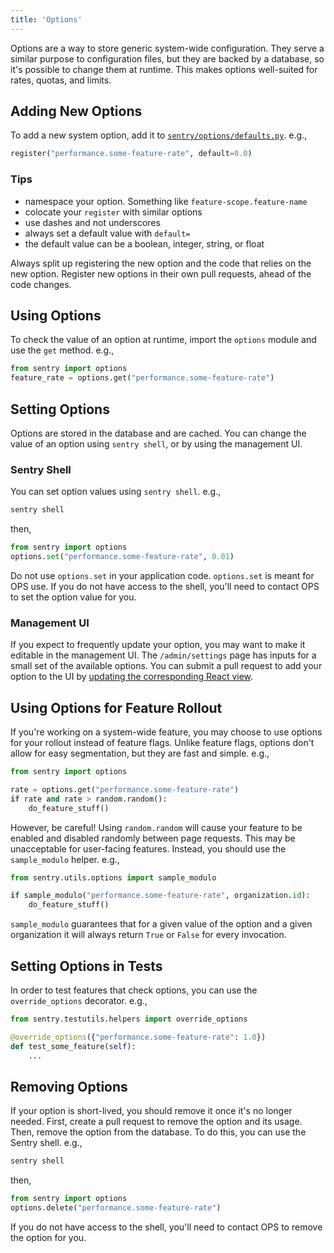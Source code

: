 ```yaml
---
title: 'Options'
---
```


Options are a way to store generic system-wide configuration. They serve a similar purpose to configuration files, but they are backed by a database, so it's possible to change them at runtime. This makes options well-suited for rates, quotas, and limits.

## Adding New Options

To add a new system option, add it to [`sentry/options/defaults.py`](https://github.com/getsentry/sentry/blob/master/src/sentry/options/defaults.py). e.g.,

```python
register("performance.some-feature-rate", default=0.0)
```

### Tips

- namespace your option. Something like `feature-scope.feature-name`
- colocate your `register` with similar options
- use dashes and not underscores
- always set a default value with `default=`
- the default value can be a boolean, integer, string, or float

<Alert level="warning">
  Always split up registering the new option and the code that relies on the new option. Register new options in their own pull requests, ahead of the code changes.
</Alert>

## Using Options

To check the value of an option at runtime, import the `options` module and use the `get` method. e.g.,

```python
from sentry import options
feature_rate = options.get("performance.some-feature-rate")
```

## Setting Options

Options are stored in the database and are cached. You can change the value of an option using `sentry shell`, or by using the management UI.

### Sentry Shell

You can set option values using `sentry shell`. e.g.,

```bash
sentry shell
```

then,

```python
from sentry import options
options.set("performance.some-feature-rate", 0.01)
```

<Alert level="warning">
Do not use <code>options.set</code> in your application code. <code>options.set</code> is meant for OPS use.
</Alert>

<Alert level="info">
If you do not have access to the shell, you'll need to contact OPS to set the option value for you.
</Alert>

### Management UI

If you expect to frequently update your option, you may want to make it editable in the management UI. The `/admin/settings` page has inputs for a small set of the available options. You can submit a pull request to add your option to the UI by [updating the corresponding React view](https://github.com/getsentry/sentry/blob/master/static/app/views/admin/options.tsx).

## Using Options for Feature Rollout

If you're working on a system-wide feature, you may choose to use options for your rollout instead of feature flags. Unlike feature flags, options don't allow for easy segmentation, but they are fast and simple. e.g.,

```python
from sentry import options

rate = options.get("performance.some-feature-rate")
if rate and rate > random.random():
    do_feature_stuff()
```

However, be careful! Using `random.random` will cause your feature to be enabled and disabled randomly between page requests. This may be unacceptable for user-facing features. Instead, you should use the `sample_modulo` helper. e.g.,

```python
from sentry.utils.options import sample_modulo

if sample_modulo("performance.some-feature-rate", organization.id):
    do_feature_stuff()
```

`sample_modulo` guarantees that for a given value of the option and a given organization it will always return `True` or `False` for every invocation.

## Setting Options in Tests

In order to test features that check options, you can use the `override_options` decorator. e.g.,

```python
from sentry.testutils.helpers import override_options

@override_options({"performance.some-feature-rate": 1.0})
def test_some_feature(self):
    ...
```

## Removing Options

If your option is short-lived, you should remove it once it's no longer needed. First, create a pull request to remove the option and its usage. Then, remove the option from the database. To do this, you can use the Sentry shell. e.g.,

```bash
sentry shell
```

then,
```python
from sentry import options
options.delete("performance.some-feature-rate")
```

<Alert level="info">
If you do not have access to the shell, you'll need to contact OPS to remove the option for you.
</Alert>

